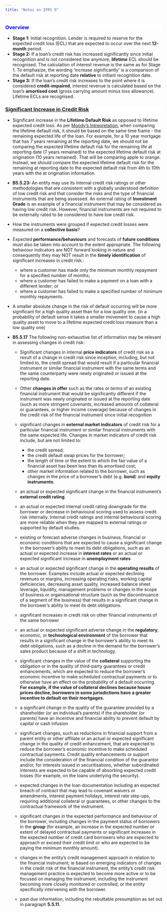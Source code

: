 ```yaml
---
title: "Notes on IFRS 9"
---
```


<div style="background-color:white;color:blue;matrixOperation:20px;">
### Overview
</div>

* **Stage 1:** Initial recognition. Lender is required to reserve for the expected credit loss (ECL) that are expected to occur over the next **12-month** period.
* **Stage 2:** If a loan’s credit risk has increased significantly since initial recognition and is not considered low anymore, **lifetime** ECL should be recognised. The calculation of interest revenue is the same as for Stage 1. To emphasize, the wording 'increase significantly' is a comparison of the default risk at reporting date **relative** to initianl recognition date. 
* **Stage 3:**  If the loan’s credit risk increases to the point where it is considered **credit-impaired**, interest revenue is calculated based on the loan’s **amortised cost** (gross carrying amount minus loss allowance). Lifetime ECLs are recognised.


<div style="background-color:white;color:blue;matrixOperation:20px;">
### [Significant Increase in Credit Risk](http://archive.ifrs.org/Meetings/MeetingDocs/Other%20Meeting/2015/September/AP1-Significant-increases-in-credit-risk.pdf)
</div>

* Significant increase in the **Lifetime Default Risk** as opposed to lifetime expected credit loss. As per [Moody's Intrepretation](https://www.moodysanalytics.com/risk-perspectives-magazine/risk-finance-accounting-converge-ifrs9/spotlight-ifrs-9/complying-with-ifrs-9-impairment-calculations), when comparing the lifetime default risk, it should be based on the same time frame - the remaining expected life of the loan. For example, for a 10 year mortgage that has 7 years remaining at the reporting date, we should not be comparing the expected lifetime default risk for the remaining life at reporting date (7 years remained) to the expected lifetime default risk at origination (10 years remained). That will be comparing apple to orange. Instead, we should compare the expected lifetime default risk for the remaining at reporting date to the expected default risk from 4th to 10th years with the at origination information.
* **B5.5.23:** An entity may use its internal credit risk ratings or other methodologies that are consistent with a globally understood definition of low credit risk and that consider the risks and the type of financial instruments that are being assessed. An external rating of **Investment Grade** is an example of a financial instrument that may be considered as having low credit risk. However, financial instruments are not required to be externally rated to be considered to have low credit risk. 
* How the instruments were grouped if expected credit losses were measured on a **collective basis**?
* Expected **performance/behaviours** and forecasts of **future
conditions** must also be taken into account to the extent appropriate. The following behaviour indicators are NOT forward looking in nature and consequently they may NOT result in the **timely identification** of
significant increases in credit risk.:

  * where a customer has made only the minimum monthly repayment for a
specified number of months;
  * where a customer has failed to make a payment on a loan with a
different lender; or
  * where a customer has failed to make a specified number of minimum
monthly repayments.
* A smaller absolute change in the risk of default
occurring will be more significant for a high quality asset than for a low
quality one. (in a probability of default sense it
takes a smaller movement to cause a high quality asset to move to a
lifetime expected credit loss measure than a low quality one)
* **B5.5.17** The following non-exhaustive list of information may be relevant in assessing changes in credit risk:

  * Significant changes in internal **price indicators** of credit risk as a result of a change in credit risk since inception, including, but not limited to, the credit spread that would result if a particular financial instrument or similar financial instrument with the same terms and the same counterparty were newly originated or issued at the reporting date.
  * Other **changes in offer** such as the rates or terms of an existing financial instrument that would be significantly different if the instrument was newly originated or issued at the reporting date (such as more stringent covenants, increased amounts of collateral or guarantees, or higher income coverage) because of changes in the credit risk of the financial instrument since initial recognition
  * significant changes in **external market indicators** of credit risk for a particular financial instrument or similar financial instruments with the same expected life. Changes in market indicators of credit risk include, but are not
limited to:

    * the credit spread;
    * the credit default swap prices for the borrower;
    * the length of time or the extent to which the fair value of a financial asset has been less than its amortised cost; 
    * other market information related to the borrower, such as changes in the price of a borrower’s debt (e.g. **bond**) and **equity instruments**.
  * an actual or expected significant change in the financial instrument’s **external credit rating**.
  * an actual or expected internal credit rating downgrade for the borrower or decrease in behavioural scoring used to assess credit risk internally. Internal credit ratings and internal behavioural scoring are more reliable when they are mapped to external ratings or supported by default studies.
  * existing or forecast adverse changes in business, financial or economic conditions that are expected to cause a significant change in the borrower’s ability to meet its debt obligations, such as an actual or expected increase in **interest rates** or an actual or expected significant increase in **unemployment rates**
  * an actual or expected significant change in the **operating results** of the borrower. Examples include actual or expected declining revenues or margins, increasing operating risks, working capital deficiencies, decreasing asset quality, increased balance sheet leverage, liquidity, management problems or changes in the scope of business or organisational structure (such as the discontinuance of a segment of the business) that results in a significant change in the borrower’s ability to meet its debt obligations.
  * significant increases in credit risk on other financial instruments of the same borrower
  * an actual or expected significant adverse change in the **regulatory**, economic, or **technological environment** of the borrower that results in a significant change in the borrower’s ability to meet its debt obligations, such as a decline in the demand for the borrower’s sales product because of a shift in technology.
  * significant changes in the value of the **collateral** supporting the obligation or in the quality of third-party guarantees or credit enhancements, which are expected to reduce the borrower’s economic incentive to make scheduled contractual payments or to otherwise have an effect on the probability of a default occurring. **For example, if the value of collateral declines because house prices decline, borrowers in some jurisdictions have a greater incentive to default on their mortgages.**
  * a significant change in the quality of the guarantee provided by a shareholder (or an individual’s parents) if the shareholder (or parents) have an incentive and financial ability to prevent default by capital or cash infusion
  * significant changes, such as reductions in financial support from a parent entity or other affiliate or an actual or expected significant change in the quality of credit enhancement, that are expected to reduce the borrower’s
economic incentive to make scheduled contractual payments. Credit quality enhancements or support include the consideration of the financial condition of the guarantor and/or, for interests issued in securitisations, whether subordinated interests are expected to be capable of absorbing expected credit losses (for example, on the loans underlying the security).
  * expected changes in the loan documentation including an expected breach of contract that may lead to covenant waivers or amendments, interest payment holidays, interest rate step-ups, requiring additional collateral or guarantees, or other changes to the contractual framework of the instrument.
  * significant changes in the expected performance and behaviour of the borrower, including changes in the payment status of borrowers in the **group** (for example, an increase in the expected number or extent of delayed contractual payments or significant increases in the expected number of credit card borrowers who are expected to approach or exceed their credit limit or who are expected to be paying the minimum monthly amount).
  * changes in the entity’s credit management approach in relation to the financial instrument; ie based on emerging indicators of changes in the credit risk of the financial instrument, the entity’s credit risk management practice is expected to become more active or to be focused on managing the instrument, including the instrument becoming more closely monitored or controlled, or the entity specifically intervening with the borrower.
  * past due information, including the rebuttable presumption as set out in paragraph **5.5.11.**
  
  
  
  
  

